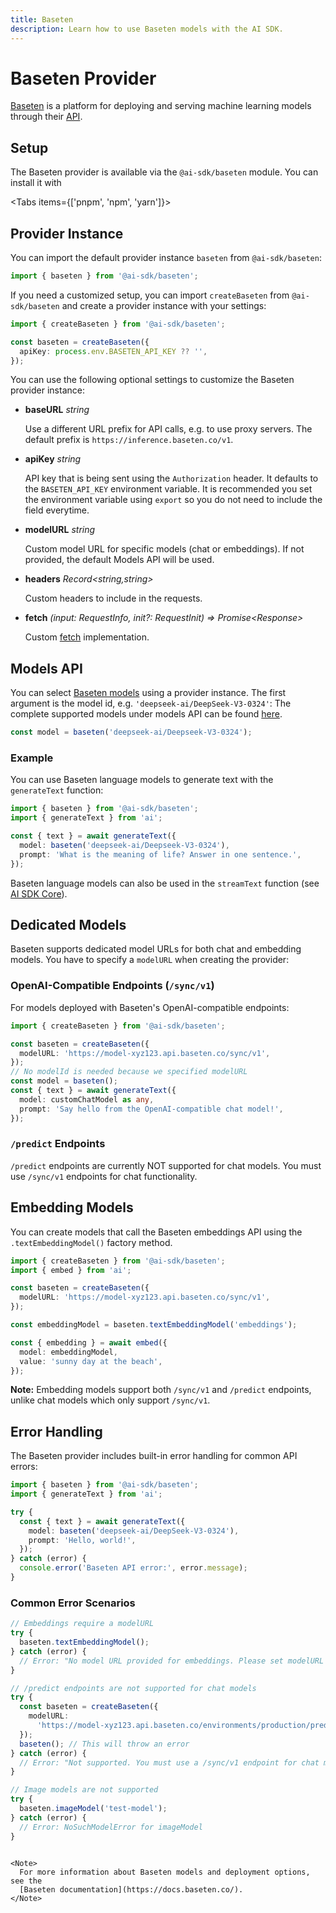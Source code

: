 ```yaml
---
title: Baseten
description: Learn how to use Baseten models with the AI SDK.
---
```


# Baseten Provider

[Baseten](https://baseten.ai/) is a platform for deploying and serving machine learning models through their [API](https://docs.baseten.co/overview).

## Setup

The Baseten provider is available via the `@ai-sdk/baseten` module. You can install it with

<Tabs items={['pnpm', 'npm', 'yarn']}>
  <Tab>
    <Snippet text="pnpm add @ai-sdk/baseten" dark />
  </Tab>
  <Tab>
    <Snippet text="npm install @ai-sdk/baseten" dark />
  </Tab>
  <Tab>
    <Snippet text="yarn add @ai-sdk/baseten" dark />
  </Tab>
</Tabs>

## Provider Instance

You can import the default provider instance `baseten` from `@ai-sdk/baseten`:

```ts
import { baseten } from '@ai-sdk/baseten';
```

If you need a customized setup, you can import `createBaseten` from `@ai-sdk/baseten`
and create a provider instance with your settings:

```ts
import { createBaseten } from '@ai-sdk/baseten';

const baseten = createBaseten({
  apiKey: process.env.BASETEN_API_KEY ?? '',
});
```

You can use the following optional settings to customize the Baseten provider instance:

- **baseURL** _string_

  Use a different URL prefix for API calls, e.g. to use proxy servers.
  The default prefix is `https://inference.baseten.co/v1`.

- **apiKey** _string_

  API key that is being sent using the `Authorization` header. It defaults to
  the `BASETEN_API_KEY` environment variable. It is recommended you set the environment variable using `export` so you do not need to include the field everytime.

- **modelURL** _string_

  Custom model URL for specific models (chat or embeddings). If not provided,
  the default Models API will be used.

- **headers** _Record&lt;string,string&gt;_

  Custom headers to include in the requests.

- **fetch** _(input: RequestInfo, init?: RequestInit) => Promise&lt;Response&gt;_

  Custom [fetch](https://developer.mozilla.org/en-US/docs/Web/API/fetch) implementation.

## Models API

You can select [Baseten models](https://www.baseten.co/products/model-apis/) using a provider instance.
The first argument is the model id, e.g. `'deepseek-ai/DeepSeek-V3-0324'`: The complete supported models under models API can be found [here](https://docs.baseten.co/development/model-apis/overview#supported-models).

```ts
const model = baseten('deepseek-ai/Deepseek-V3-0324');
```

### Example

You can use Baseten language models to generate text with the `generateText` function:

```ts
import { baseten } from '@ai-sdk/baseten';
import { generateText } from 'ai';

const { text } = await generateText({
  model: baseten('deepseek-ai/Deepseek-V3-0324'),
  prompt: 'What is the meaning of life? Answer in one sentence.',
});
```

Baseten language models can also be used in the `streamText` function
(see [AI SDK Core](/docs/ai-sdk-core)).

## Dedicated Models

Baseten supports dedicated model URLs for both chat and embedding models. You have to specify a `modelURL` when creating the provider:

### OpenAI-Compatible Endpoints (`/sync/v1`)

For models deployed with Baseten's OpenAI-compatible endpoints:

```ts
import { createBaseten } from '@ai-sdk/baseten';

const baseten = createBaseten({
  modelURL: 'https://model-xyz123.api.baseten.co/sync/v1',
});
// No modelId is needed because we specified modelURL
const model = baseten();
const { text } = await generateText({
  model: customChatModel as any,
  prompt: 'Say hello from the OpenAI-compatible chat model!',
});
```

### `/predict` Endpoints

`/predict` endpoints are currently NOT supported for chat models. You must use `/sync/v1` endpoints for chat functionality.

## Embedding Models

You can create models that call the Baseten embeddings API using the `.textEmbeddingModel()` factory method.

```ts
import { createBaseten } from '@ai-sdk/baseten';
import { embed } from 'ai';

const baseten = createBaseten({
  modelURL: 'https://model-xyz123.api.baseten.co/sync/v1',
});

const embeddingModel = baseten.textEmbeddingModel('embeddings');

const { embedding } = await embed({
  model: embeddingModel,
  value: 'sunny day at the beach',
});
```

**Note:** Embedding models support both `/sync/v1` and `/predict` endpoints, unlike chat models which only support `/sync/v1`.

## Error Handling

The Baseten provider includes built-in error handling for common API errors:

```ts
import { baseten } from '@ai-sdk/baseten';
import { generateText } from 'ai';

try {
  const { text } = await generateText({
    model: baseten('deepseek-ai/DeepSeek-V3-0324'),
    prompt: 'Hello, world!',
  });
} catch (error) {
  console.error('Baseten API error:', error.message);
}
```

### Common Error Scenarios

```ts
// Embeddings require a modelURL
try {
  baseten.textEmbeddingModel();
} catch (error) {
  // Error: "No model URL provided for embeddings. Please set modelURL option for embeddings."
}

// /predict endpoints are not supported for chat models
try {
  const baseten = createBaseten({
    modelURL:
      'https://model-xyz123.api.baseten.co/environments/production/predict',
  });
  baseten(); // This will throw an error
} catch (error) {
  // Error: "Not supported. You must use a /sync/v1 endpoint for chat models."
}

// Image models are not supported
try {
  baseten.imageModel('test-model');
} catch (error) {
  // Error: NoSuchModelError for imageModel
}
```

```

<Note>
  For more information about Baseten models and deployment options, see the
  [Baseten documentation](https://docs.baseten.co/).
</Note>
```
